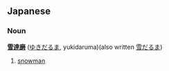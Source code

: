 ==Japanese==
===Noun===
'''[[雪]][[達磨]]''' ([[ゆきだるま]], yukidaruma)(also written [[雪だるま]])

#[[snowman]]